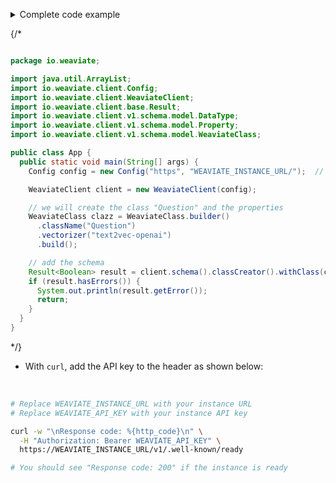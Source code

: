 

<Tabs groupId="languages">
<TabItem value="py" label="Python">

  <FilteredTextBlock
    text={EndToEndPyCode}
    startMarker="# ShortImport"
    endMarker="# END ShortImport"
    language="py"
  />

  <details>
    <summary>Complete code example</summary>

  <FilteredTextBlock
    text={EndToEndPyCode}
    startMarker="# Import"
    endMarker="# END Import"
    language="py"
    title="quickstart_import.py"
  />

  </details>

</TabItem>

<TabItem value="js" label="JS/TS">

<FilteredTextBlock
  text={EndToEndTSCode}
  startMarker="// InstantiationExample"
  endMarker="// END InstantiationExample"
  language="ts"
  title="quickstart_check_readiness.ts"
/>

</TabItem>

<TabItem value="go" label="Go">
<FilteredTextBlock
  text={GoConnectCode}
  startMarker="// START InstantiationExample"
  endMarker="// END InstantiationExample"
  language="java"
/>
</TabItem>
{/* <TabItem value="java" label="Java">

```java

package io.weaviate;

import java.util.ArrayList;
import io.weaviate.client.Config;
import io.weaviate.client.WeaviateClient;
import io.weaviate.client.base.Result;
import io.weaviate.client.v1.schema.model.DataType;
import io.weaviate.client.v1.schema.model.Property;
import io.weaviate.client.v1.schema.model.WeaviateClass;

public class App {
  public static void main(String[] args) {
    Config config = new Config("https", "WEAVIATE_INSTANCE_URL/");  // Replace with your Weaviate endpoint

    WeaviateClient client = new WeaviateClient(config);

    // we will create the class "Question" and the properties
    WeaviateClass clazz = WeaviateClass.builder()
      .className("Question")
      .vectorizer("text2vec-openai")
      .build();

    // add the schema
    Result<Boolean> result = client.schema().classCreator().withClass(clazz).run();
    if (result.hasErrors()) {
      System.out.println(result.getError());
      return;
    }
  }
}
```

</TabItem> */}
<TabItem value="curl" label="Curl">

- With `curl`, add the API key to the header as shown below:
<br/>

```bash
# Replace WEAVIATE_INSTANCE_URL with your instance URL
# Replace WEAVIATE_API_KEY with your instance API key

curl -w "\nResponse code: %{http_code}\n" \
  -H "Authorization: Bearer WEAVIATE_API_KEY" \
  https://WEAVIATE_INSTANCE_URL/v1/.well-known/ready

# You should see "Response code: 200" if the instance is ready
```

</TabItem>
</Tabs>
